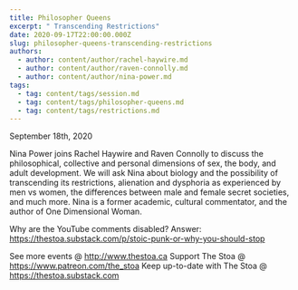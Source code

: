 ```yaml
---
title: Philosopher Queens
excerpt: " Transcending Restrictions"
date: 2020-09-17T22:00:00.000Z
slug: philosopher-queens-transcending-restrictions
authors:
  - author: content/author/rachel-haywire.md
  - author: content/author/raven-connolly.md
  - author: content/author/nina-power.md
tags:
  - tag: content/tags/session.md
  - tag: content/tags/philosopher-queens.md
  - tag: content/tags/restrictions.md
---
```


September 18th, 2020

Nina Power joins Rachel Haywire and Raven Connolly to discuss the philosophical, collective and personal dimensions of sex, the body, and adult development. We will ask Nina about biology and the possibility of transcending its restrictions, alienation and dysphoria as experienced by men vs women, the differences between male and female secret societies, and much more. Nina is a former academic, cultural commentator, and the author of One Dimensional Woman.

Why are the YouTube comments disabled? Answer: https://thestoa.substack.com/p/stoic-punk-or-why-you-should-stop

See more events @ http://www.thestoa.ca
Support The Stoa @ https://www.patreon.com/the_stoa
Keep up-to-date with The Stoa @ https://thestoa.substack.com
